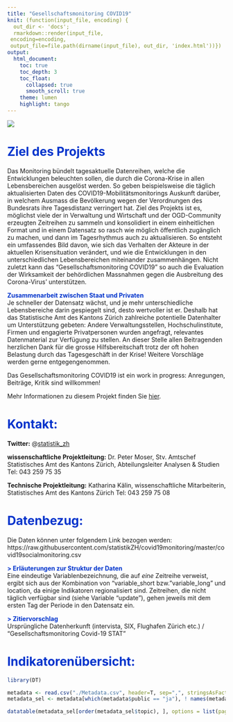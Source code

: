 ```yaml
---
title: "Gesellschaftsmonitoring COVID19"
knit: (function(input_file, encoding) {
  out_dir <- 'docs';
  rmarkdown::render(input_file,
 encoding=encoding,
 output_file=file.path(dirname(input_file), out_dir, 'index.html'))})
output: 
  html_document:
    toc: true
    toc_depth: 3
    toc_float:
      collapsed: true
      smooth_scroll: true
    theme: lumen
    highlight: tango
---
```


<style type="text/css">
.main-container {
  max-width: 1800px;
  margin-left: 0;
  margin-right: auto;
}
blockquote {
    padding: 10px 20px;
    margin: 0 0 20px;
    font-size: 14px;
    border-left: 5px solid #eee;
}

h1.title {
  font-size: 38px;
  color: #000000;
  }
  
h1 { /* Header 1 */
  font-size: 28px;
  color: #0033cc;
}
h2 { /* Header 2 */
    font-size: 28px;
	color: #0099ff
}
h3 { /* Header 3 */
    font-size: 14px;
	color: #6600cc
}
</style>

![](./KtZuerichLogo.png)


# Ziel des Projekts

Das Monitoring bündelt tagesaktuelle Datenreihen, welche die Entwicklungen beleuchten sollen, die durch die Corona-Krise in allen Lebensbereichen ausgelöst werden. So geben beispielsweise die täglich aktualisierten Daten des COVID19-Mobilitätsmonitorings Auskunft darüber, in welchem Ausmass die Bevölkerung wegen der Verordnungen des Bundesrats ihre Tagesdistanz verringert hat. Ziel des Projekts ist es, möglichst viele der in Verwaltung und Wirtschaft und der OGD-Community erzeugten Zeitreihen zu sammeln und konsolidiert in einem einheitlichen Format und in einem Datensatz so rasch wie möglich öffentlich zugänglich zu machen, und dann im Tagesrhythmus auch zu aktualisieren. So entsteht ein umfassendes Bild davon, wie sich das Verhalten der Akteure in der aktuellen Krisensituation verändert, und wie die Entwicklungen in den unterschiedlichen Lebensbereichen miteinander zusammenhängen. Nicht zuletzt kann das "Gesellschaftsmonitoring COVID19" so auch die Evaluation der Wirksamkeit der behördlichen Massnahmen gegen die Ausbreitung des Corona-Virus' unterstützen.


<span style="color:#0033cc">**Zusammenarbeit zwischen Staat und Privaten**</span> <br>
Je schneller der Datensatz wächst, und je mehr unterschiedliche Lebensbereiche darin gespiegelt sind, desto wertvoller ist er. Deshalb hat das Statistische Amt des Kantons Zürich zahlreiche potentielle Datenhalter um Unterstützung gebeten: Andere Verwaltungsstellen, Hochschulinstitute, Firmen und engagierte Privatpersonen wurden angefragt, relevantes Datenmaterial zur Verfügung zu stellen. An dieser Stelle allen Beitragenden herzlichen Dank für die grosse Hilfsbereitschaft trotz der oft hohen Belastung durch das Tagesgeschäft in der Krise! Weitere Vorschläge werden gerne entgegengenommen.


Das Gesellschaftsmonitoring COVID19 ist ein work in progress: Anregungen, Beiträge, Kritik sind willkommen!

Mehr Informationen zu diesem Projekt finden Sie [hier](https://bit.ly/2UbzLdv).


# Kontakt:

**Twitter:** @[statistik_zh](https://twitter.com/statistik_zh)


**wissenschaftliche Projektleitung:** Dr. Peter Moser, Stv. Amtschef Statistisches Amt des Kantons Zürich, Abteilungsleiter Analysen & Studien Tel: 043 259 75 35

**Technische Projektleitung:** Katharina Kälin, wissenschaftliche Mitarbeiterin, Statistisches Amt des Kantons Zürich Tel: 043 259 75 08

# Datenbezug:

Die Daten können unter folgendem Link bezogen werden: <br>
https://raw.githubusercontent.com/statistikZH/covid19monitoring/master/covid19socialmonitoring.csv

<span style="color:#0033cc">**> Erläuterungen zur Struktur der Daten**</span> <br>
Eine eindeutige Variablenbezeichnung, die auf *eine* Zeitreihe verweist, ergibt sich aus der Kombination von "variable_short bzw. "variable_long" und location, da einige Indikatoren regionalisiert sind. Zeitreihen, die nicht täglich verfügbar sind (siehe Variable "update"), gehen jeweils mit dem ersten Tag der Periode in den Datensatz ein.   

<span style="color:#0033cc">**> Zitiervorschlag**</span> <br>
Ursprüngliche Datenherkunft (intervista, SIX, Flughafen Zürich etc.) / "Gesellschaftsmonitoring Covid-19 STAT"


<!-- **Darstellung der Indikatoren:** -->

<!-- https://observablehq.com/@mmznrstat/monitoring-covid19-effekt -->



# Indikatorenübersicht:

```r

library(DT)

metadata <- read.csv("./Metadata.csv", header=T, sep=",", stringsAsFactors=FALSE, encoding="UTF-8")
metadata_sel <- metadata[which(metadata$public == "ja"), ! names(metadata) %in% c("variable_short", "unit", "description", "public")]

datatable(metadata_sel[order(metadata_sel$topic), ], options = list(pageLength = 10), filter = 'top' , escape = FALSE, rownames = FALSE)

```


